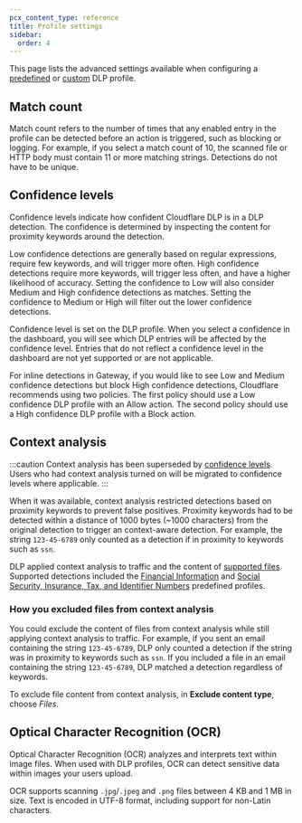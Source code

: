 ```yaml
---
pcx_content_type: reference
title: Profile settings
sidebar:
  order: 4
---
```



This page lists the advanced settings available when configuring a [predefined](/cloudflare-one/policies/data-loss-prevention/dlp-profiles/predefined-profiles/) or [custom](/cloudflare-one/policies/data-loss-prevention/dlp-profiles/#build-a-custom-profile) DLP profile.

## Match count

Match count refers to the number of times that any enabled entry in the profile can be detected before an action is triggered, such as blocking or logging. For example, if you select a match count of 10, the scanned file or HTTP body must contain 11 or more matching strings. Detections do not have to be unique.

## Confidence levels

Confidence levels indicate how confident Cloudflare DLP is in a DLP detection. The confidence is determined by inspecting the content for proximity keywords around the detection.

Low confidence detections are generally based on regular expressions, require few keywords, and will trigger more often. High confidence detections require more keywords, will trigger less often, and have a higher likelihood of accuracy. Setting the confidence to Low will also consider Medium and High confidence detections as matches. Setting the confidence to Medium or High will filter out the lower confidence detections.

Confidence level is set on the DLP profile. When you select a confidence in the dashboard, you will see which DLP entries will be affected by the confidence level. Entries that do not reflect a confidence level in the dashboard are not yet supported or are not applicable.

For inline detections in Gateway, if you would like to see Low and Medium confidence detections but block High confidence detections, Cloudflare recommends using two policies. The first policy should use a Low confidence DLP profile with an Allow action. The second policy should use a High confidence DLP profile with a Block action.

## Context analysis

:::caution
Context analysis has been superseded by [confidence levels](#confidence-levels). Users who had context analysis turned on will be migrated to confidence levels where applicable.
:::

When it was available, context analysis restricted detections based on proximity keywords to prevent false positives. Proximity keywords had to be detected within a distance of 1000 bytes (~1000 characters) from the original detection to trigger an context-aware detection. For example, the string `123-45-6789` only counted as a detection if in proximity to keywords such as `ssn`.

DLP applied context analysis to traffic and the content of [supported files](/cloudflare-one/policies/data-loss-prevention/#supported-file-types). Supported detections included the [Financial Information](/cloudflare-one/policies/data-loss-prevention/dlp-profiles/predefined-profiles/#financial-information) and [Social Security, Insurance, Tax, and Identifier Numbers](/cloudflare-one/policies/data-loss-prevention/dlp-profiles/predefined-profiles/#social-security-insurance-tax-and-identifier-numbers) predefined profiles.

### How you excluded files from context analysis

You could exclude the content of files from context analysis while still applying context analysis to traffic. For example, if you sent an email containing the string `123-45-6789`, DLP only counted a detection if the string was in proximity to keywords such as `ssn`. If you included a file in an email containing the string `123-45-6789`, DLP matched a detection regardless of keywords.

To exclude file content from context analysis, in **Exclude content type**, choose _Files_.

## Optical Character Recognition (OCR) <Badge text="Beta" variant="caution" size="small" />

Optical Character Recognition (OCR) analyzes and interprets text within image files. When used with DLP profiles, OCR can detect sensitive data within images your users upload.

OCR supports scanning `.jpg`/`.jpeg` and `.png` files between 4 KB and 1 MB in size. Text is encoded in UTF-8 format, including support for non-Latin characters.
